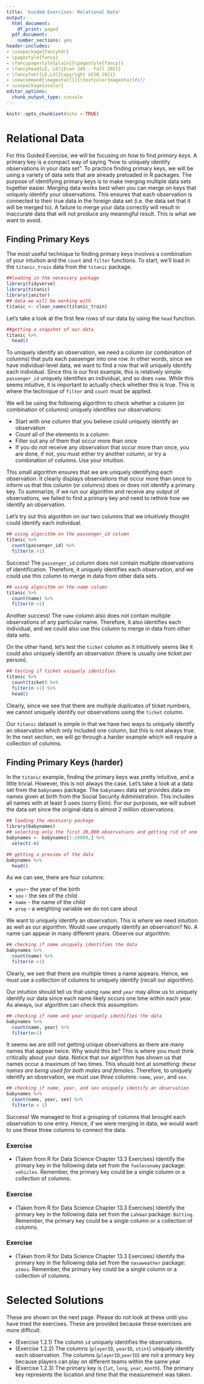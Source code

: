 ```yaml
---
title: 'Guided Exercises: Relational Data'
output:
  html_document:
    df_print: paged
  pdf_document:
    number_sections: yes
header-includes:
- \usepackage{fancyhdr}
- \pagestyle{fancy}
- \fancypagestyle{plain}{\pagestyle{fancy}}
- \fancyhead[LE, LO]{Econ 245 - Fall 2021}
- \fancyfoot[LE,LO]{Copyright UCSB 2021}
- \newcommand{\magenta}[1]{\textcolor{magenta}{#1}}
- \usepackage{xcolor}
editor_options:
  chunk_output_type: console
---
```


```r
knitr::opts_chunk$set(echo = TRUE)
```

# Relational Data

For this Guided Exercise, we will be focusing on how to find *primary keys*. A primary key is a compact way of saying "how to uniquely identify observations in your data set". To practice finding primary keys, we will be using a variety of data sets that are already preloaded in R packages. The purpose of identifying primary keys is to make merging multiple data sets together easier. Merging data works best when you can merge on keys that uniquely identify your observations. This ensures that each observation is connected to their true data in the foreign data set (i.e. the data set that it will be merged to). A failure to merge your data correctly will result in inaccurate data that will not produce any meaningful result. This is what we want to avoid. 

## Finding Primary Keys 

The most useful technique to finding primary keys involves a combination of your intuition and the `count` and `filter` functions. To start, we'll load in the `titanic_train` data from the `titanic` package.

```r
##loading in the necessary package
library(tidyverse)
library(titanic)
library(janitor)
## data we will be working with  
titanic <- clean_names(titanic_train)
```

Let's take a look at the first few rows of our data by using the `head` function.

```r
##getting a snapshot of our data
titanic %>% 
  head()
```

To uniquely identify an observation, we need a column (or combination of columns) that puts each passenger into one row. In other words, since we have individual-level data, we want to find a row that will uniquely identify each individual. Since this is our first example, this is relatively simple: `passenger_id` uniquely identifies an individual, and so does `name`. While this seems intuitive, it is important to actually check whether this is true. This is where the technique of `filter` and `count` must be applied.

We will be using the following algorithm to check whether a column (or combination of columns) uniquely identifies our observations:

* Start with one column that you believe could uniquely identify an observation
* Count all of the elements in a column
* Filter out any of them that occur more than once
* If you do not receive any observation that occur more than once, you are done, if not, you must either try another column, or try a combination of columns. Use your intuition. 

This small algorithm ensures that we are uniquely identifying each observation. It clearly displays observations that occur more than once to inform us that this column (or columns) does or does not identify a primary key. To summarize, if we run our algorithm and receive any output of observations, we failed to find a primary key and need to rethink how we identify an observation. 

Let's try out this algorithm on our two columns that we intuitively thought could identify each individual.
```r
## using algorithm on the passenger_id column
titanic %>% 
  count(passenger_id) %>% 
  filter(n >1)
```

Success! The `passenger_id` column does not contain multiple observations of identification. Therefore, it uniquely identifies each observation, and we could use this column to merge in data from other data sets. 

```r
## using algorithm on the name column
titanic %>% 
  count(name) %>% 
  filter(n >1)
```

Another success! The `name` column also does not contain multiple observations of any particular name. Therefore, it also identifies each individual, and we could also use this column to merge in data from other data sets.

On the other hand, let's test the `ticket` column as it intuitively seems like it could also uniquely identify an observation (there is usually one ticket per person). 
```r
## testing if ticket uniquely identifies
titanic %>% 
  count(ticket) %>% 
  filter(n >1) %>% 
  head()
```

Clearly, since we see that there are multiple duplicates of ticket numbers, we cannot uniquely identify our observations using the `ticket` column. 

Our `titanic` dataset is simple in that we have two ways to uniquely identify an observation which only included one column, but this is not always true. In the next section, we will go through a harder example which will require a collection of columns. 

## Finding Primary Keys (harder)

In the `titanic` example, finding the primary keys was pretty intuitive, and a little trivial. However, this is not always the case. Let's take a look at a data set from the `babynames` package. The `babynames` data set provides data on names given at birth from the Social Security Administration. This includes all names with at least 5 uses (sorry Elon). For our purposes, we will subset the data set since the original data is almost 2 million observations.

```r
## loading the necessary package
library(babynames)
## selecting only the first 20,000 observations and getting rid of one of the rows we don't need
babynames <- babynames[1:20000,] %>% 
  select(-n)
```

```r
## getting a preview of the data
babynames %>% 
  head()
```

As we can see, there are four columns:

* `year`- the year of the birth
* `sex` - the sex of the child
* `name` - the name of the child
* `prop` - a weighting variable we do not care about

We want to uniquely identify an observation. This is where we need intuition as well as our algorithm. Would `name` uniquely identify an observation? No. A name can appear in many different years. Observe our algorithm:
```r
## checking if name uniquely identifies the data 
babynames %>% 
  count(name) %>% 
  filter(n >1)
```

Clearly, we see that there are multiple times a name appears. Hence, we must use a *collection* of columns to uniquely identify (recall our algorithm). 

Our intuition should tell us that using `name` and `year` may allow us to uniquely identify our data since each name likely occurs one time within each year. As always, our algorithm can check this assumption:

```r
## checking if name and year uniquely identifies the data
babynames %>% 
  count(name, year) %>% 
  filter(n>1)
```

It seems we are still not getting unique observations as there are many names that appear twice. Why would this be? This is where you must think critically about your data. Notice that our algorithm has shown us that names occur a maximum of two times. This should hint at something: *these names are being used for both males and females*. Therefore, to uniquely identify an observation, we must use *three* columns: `name`, `year`, and `sex`. 

```r
## checking if name, year, and sex uniquely identify an observation
babynames %>% 
  count(name, year, sex) %>% 
  filter(n > 1)
```

Success! We managed to find a grouping of columns that brought each observation to one entry. Hence, if we were merging in data, we would want to use these three columns to connect the data.

### Exercise

* (Taken from R for Data Science Chapter 13.3 Exercises) Identify the primary key in the following data set from the `fueleconomy` package: `vehicles`. Remember, the primary key could be a single column or a collection of columns.

### Exercise

* (Taken from R for Data Science Chapter 13.3 Exercises) Identify the primary key in the following data set from the `Lahman` package: `Batting`. Remember, the primary key could be a single column or a collection of columns.

### Exercise

* (Taken from R for Data Science Chapter 13.3 Exercises) Identify the primary key in the following data set from the `nasaweather` package: `atmos`. Remember, the primary key could be a single column or a collection of columns.


# Selected Solutions

These are shown on the next page. Please do not look at these until you have tried the exercises. These are provided because these exercises are more difficult.

\newpage

* (Exercise 1.2.1) The column `id` uniquely identifies the observations.
* (Exercise 1.2.2) The columns (`playerID`, `yearID`, `stint`) uniquely identify each observation. The columns (`playerID`,`yearID`) are not a primary key because players can play on different teams within the same year
* (Exercise 1.2.3) The primary key is (`lat`, `long`, `year`, `month`). The primary key represents the location and time that the measurement was taken.


